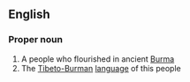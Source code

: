 ==English==

===Proper noun===
{{wikipedia|Pyu city-states}}
{{en-proper noun}}

# A people who flourished in ancient [[Burma]]
# The [[Tibeto-Burman]] [[language]] of this people